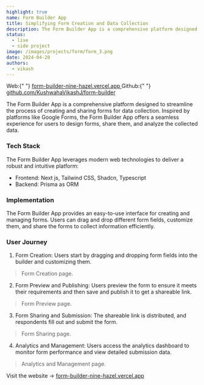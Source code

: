 ```yaml
---
highlight: true
name: Form Builder App
title: Simplifying Form Creation and Data Collection
description: The Form Builder App is a comprehensive platform designed to streamline the process of creating and sharing forms for data collection.
status:
  - live
  - side project
image: /images/projects/form/form_3.png
date: 2024-04-20
authors:
  - vikash
---
```


<Callout type="white">
  Web:{" "}
  <a href="https://form-builder-nine-hazel.vercel.app/" target="_blank">
    form-builder-nine-hazel.vercel.app
  </a>
</Callout>

<Callout type="white">
  Github:{" "}
  <a href="https://github.com/KushwahaVikashJ/form-builder" target="_blank">
    github.com/KushwahaVikashJ/form-builder
  </a>
</Callout>

The Form Builder App is a comprehensive platform designed to streamline the process of creating and sharing forms for data collection. Inspired by platforms like Google Forms, the Form Builder App offers a seamless experience for users to design forms, share them, and analyze the collected data.

### Tech Stack

The Form Builder App leverages modern web technologies to deliver a robust and intuitive platform:

- Frontend: Next js, Tailwind CSS, Shadcn, Typescript
- Backend: Prisma as ORM

### Implementation

The Form Builder App provides an easy-to-use interface for creating and managing forms. Users can drag and drop different form fields, customize them, and share the forms to collect information efficiently.

### User Journey

1. Form Creation: Users start by dragging and dropping form fields into the builder and customizing them.

<ImageBlog
  src="/images/projects/form/form_7.png"
  width="718"
  height="404"
  alt="Image"
/>
> Form Creation page.

2. Form Preview and Publishing: Users preview the form to ensure it meets their requirements and then save and publish it to get a shareable link.

<ImageBlog
  src="/images/projects/form/form_5.png"
  width="718"
  height="404"
  alt="Image"
/>
> Form Preview page.

3. Form Sharing and Submission: The shareable link is distributed, and respondents fill out and submit the form.

<ImageBlog
  src="/images/projects/form/form_4.png"
  width="718"
  height="404"
  alt="Image"
/>
> Form Sharing page.

4. Analytics and Management: Users access the analytics dashboard to monitor form performance and view detailed submission data.

<ImageBlog
  src="/images/projects/form/form_2.png"
  width="718"
  height="404"
  alt="Image"
/>
> Analytics and Management page.

Visit the website -> <a href="https://form-builder-nine-hazel.vercel.app/" target="_black">form-builder-nine-hazel.vercel.app</a>

